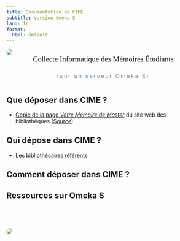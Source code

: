 ```yaml
---
title: Documentation de CIME
subtitle: version Omeka S
lang: fr
format:
  html: default
---
```


<style>
  #title-block-header {
    display: none;
  }
</style>

![](img/icon-color.png){fig-align="center" style="border-radius:18px"}

::: {style="text-align:center;font-size:1.4em;font-family:bellefair;margin-top:-1em;"} 
Collecte Informatique des Mémoires Étudiants  
:::

::: {style="padding-top:.2em;padding-left:1.2em;padding-right:1.2em;margin-top:-1em;margin-bottom:3em;color:slategrey;letter-spacing:3px;border-top:1px solid #e6007e;width:fit-content;margin-left:auto;margin-right:auto"}
(sur un serveur Omeka S)
:::

## Que déposer dans CIME ?

- [Copie de la page *Votre Mémoire de Master*](que/copieVotreM%C3%A9moire.qmd) du site web des bibliothèques ([Source](https://bibliotheques.univ-pau.fr/fr/appui-a-la-recherche/votre-memoire-de-master.html))

## Qui dépose dans CIME ?

- [Les bibliothécaires référents](qui/BibRef.qmd)

## Comment déposer dans CIME ?

## Ressources sur **Omeka S**

![](img/tapisserie.gif){fig-align="center" style="border-radius:18px;margin-top:4em;"}